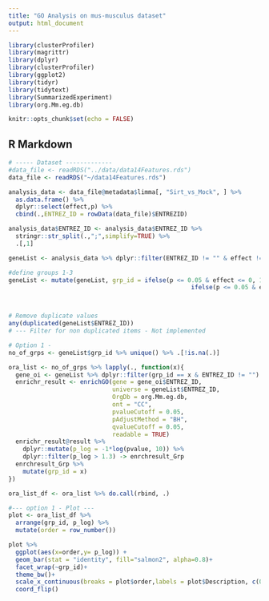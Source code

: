 ---
title: "GO Analysis on mus-musculus dataset"
output: html_document
---

```{r setup, include=FALSE}

library(clusterProfiler)
library(magrittr)
library(dplyr)
library(clusterProfiler)
library(ggplot2)
library(tidyr)
library(tidytext)
library(SummarizedExperiment)
library(org.Mm.eg.db)

knitr::opts_chunk$set(echo = FALSE)

```

## R Markdown

```{r}
# ----- Dataset -------------
#data_file <- readRDS("../data/data14Features.rds")
data_file <- readRDS("~/data14Features.rds")

analysis_data <- data_file@metadata$limma[, "Sirt_vs_Mock", ] %>%
  as.data.frame() %>%
  dplyr::select(effect,p) %>%
  cbind(.,ENTREZ_ID = rowData(data_file)$ENTREZID)

analysis_data$ENTREZ_ID <- analysis_data$ENTREZ_ID %>%
  stringr::str_split(.,";",simplify=TRUE) %>%
  .[,1]

geneList <- analysis_data %>% dplyr::filter(ENTREZ_ID != "" & effect != "") %>%   dplyr::select(ENTREZ_ID,effect,p)

#define groups 1-3
geneList <- mutate(geneList, grp_id = ifelse(p <= 0.05 & effect <= 0, 1,
                                                   ifelse(p <= 0.05 & effect >= 0, 2, 3)))



# Remove duplicate values
any(duplicated(geneList$ENTREZ_ID))
# --- Filter for non duplicated items - Not implemented


```


```{r}
# Option 1 - 
no_of_grps <- geneList$grp_id %>% unique() %>% .[!is.na(.)]

ora_list <- no_of_grps %>% lapply(., function(x){
  gene_oi <- geneList %>% dplyr::filter(grp_id == x & ENTREZ_ID != "")
  enrichr_result <- enrichGO(gene = gene_oi$ENTREZ_ID,
                             universe = geneList$ENTREZ_ID,
                             OrgDb = org.Mm.eg.db,
                             ont = "CC",
                             pvalueCutoff = 0.05,
                             pAdjustMethod = "BH",
                             qvalueCutoff = 0.05,
                             readable = TRUE)
  enrichr_result@result %>%
    dplyr::mutate(p_log = -1*log(pvalue, 10)) %>%
    dplyr::filter(p_log > 1.3) -> enrchresult_Grp
  enrchresult_Grp %>% 
    mutate(grp_id = x)
})

ora_list_df <- ora_list %>% do.call(rbind, .)
```


```{r}
#--- option 1 - Plot ---
plot <- ora_list_df %>%	
  arrange(grp_id, p_log) %>%
  mutate(order = row_number())

plot %>%
  ggplot(aes(x=order,y= p_log)) +
  geom_bar(stat = "identity", fill="salmon2", alpha=0.8)+
  facet_wrap(~grp_id)+
  theme_bw()+
  scale_x_continuous(breaks = plot$order,labels = plot$Description, c(0,0))+
  coord_flip()			

```


